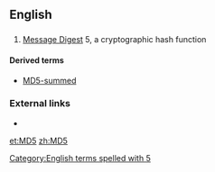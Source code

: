 ==English==

==={{initialism-old|en}}===
{{head|en}}

# [[Message Digest]] 5, a cryptographic hash function

====Derived terms====
* [[MD5-summed]]

===External links===
* {{projectlink|wikipedia}}
[[Category:English terms spelled with 5]]

[[et:MD5]]
[[zh:MD5]]